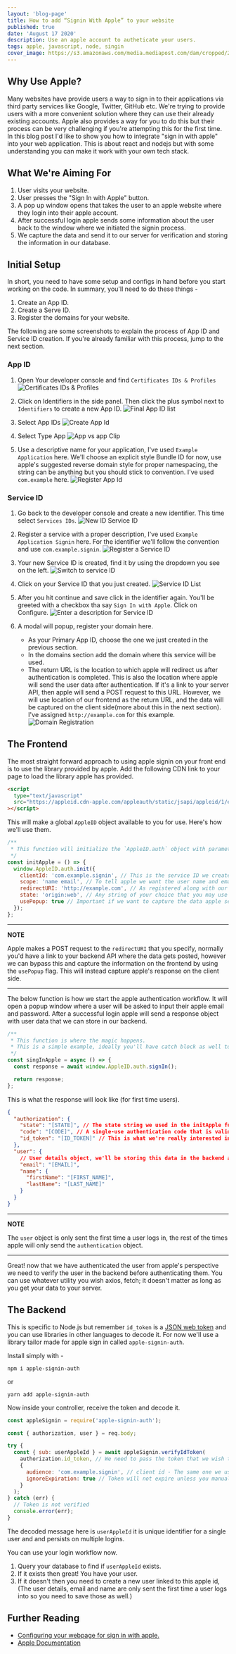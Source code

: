 ```yaml
---
layout: 'blog-page'
title: How to add “Signin With Apple” to your website
published: true
date: 'August 17 2020'
description: Use an apple account to autheticate your users.
tags: apple, javascript, node, singin
cover_image: https://s3.amazonaws.com/media.mediapost.com/dam/cropped/2019/06/05/apple-signinbutton-560.JPEG
---
```


## Why Use Apple?

Many websites have provide users a way to sign in to their applications via third party services like Google, Twitter, GitHub etc. We're trying to provide users with a more convenient solution where they can use their already existing accounts. Apple also provides a way for you to do this but their process can be very challenging if you're attempting this for the first time. In this blog post I'd like to show you how to integrate "sign in with apple" into your web application. This is about react and nodejs but with some understanding you can make it work with your own tech stack.

## What We're Aiming For

1. User visits your website.
1. User presses the "Sign In with Apple" button.
1. A pop up window opens that takes the user to an apple website where they login into their apple account.
1. After successful login apple sends some information about the user back to the window where we initiated the signin process.
1. We capture the data and send it to our server for verification and storing the information in our database.

## Initial Setup

In short, you need to have some setup and configs in hand before you start working on the code. In summary, you'll need to do these things -

1. Create an App ID.
1. Create a Serve ID.
1. Register the domains for your website.

The following are some screenshots to explain the process of App ID and Service ID creation. If you're already familiar with this process, jump to the next section.

### App ID

1. Open Your developer console and find `Certificates IDs & Profiles`
   ![Certificates IDs & Profiles](https://user-images.githubusercontent.com/18533307/90204174-e533d600-ddff-11ea-8691-22918c1930ed.png)

1. Click on Identifiers in the side panel. Then click the plus symbol next to `Identifiers` to create a new App ID.
   ![Final App ID list](https://user-images.githubusercontent.com/18533307/90203594-c4b74c00-ddfe-11ea-9f44-23041c6624a5.png)

1. Select App IDs
   ![Create App Id](https://user-images.githubusercontent.com/18533307/90203597-c719a600-ddfe-11ea-97fa-f0b502d5ef10.png)

1. Select Type App
   ![App vs app Clip](https://user-images.githubusercontent.com/18533307/90203601-c8e36980-ddfe-11ea-8617-5330cacdfee6.png)

1. Use a descriptive name for your application, I've used `Example Application` here. We'll choose an explicit style Bundle ID for now, use apple's suggested reverse domain style for proper namespacing, the string can be anything but you should stick to convention. I've used `com.example` here.
   ![Register App Id](https://user-images.githubusercontent.com/18533307/90203606-caad2d00-ddfe-11ea-8e7e-75cebaafa08b.png)

### Service ID

1. Go back to the developer console and create a new identifier. This time select `Services IDs`.
   ![New ID Service ID](https://user-images.githubusercontent.com/18533307/90203632-d7ca1c00-ddfe-11ea-8af6-bf006ef36809.png)

1. Register a service with a proper description, I've used `Example Application Signin` here. For the identifier we'll follow the convention and use `com.example.signin`.
   ![Register a Service ID](https://user-images.githubusercontent.com/18533307/90203633-d8fb4900-ddfe-11ea-8a56-f7c83f22990b.png)

1. Your new Service ID is created, find it by using the dropdown you see on the left.
   ![Switch to service ID](https://user-images.githubusercontent.com/18533307/90203610-cc76f080-ddfe-11ea-9642-1dbeaf2f069d.png)

1. Click on your Service ID that you just created.
   ![Service ID List](https://user-images.githubusercontent.com/18533307/90203637-da2c7600-ddfe-11ea-9bb5-f1bf28f36a45.png)

1. After you hit continue and save click in the identifier again. You'll be greeted with a checkbox tha say `Sign In with Apple`. Click on Configure.
   ![Enter a description for Service ID](https://user-images.githubusercontent.com/18533307/90203615-cda81d80-ddfe-11ea-8bb2-5a9ba5a6504f.png)

1. A modal will popup, register your domain here.
   - As your Primary App ID, choose the one we just created in the previous section.
   - In the domains section add the domain where this service will be used.
   - The return URL is the location to which apple will redirect us after authentication is completed. This is also the location where apple will send the user data after authentication. If it's a link to your server API, then apple will send a POST request to this URL. However, we will use location of our frontend as the return URL, and the data will be captured on the client side(more about this in the next section). I've assigned `http://example.com` for this example.
     ![Domain Registration](https://user-images.githubusercontent.com/18533307/90203626-d6005880-ddfe-11ea-921a-c4cc3eaf6f1c.png)

## The Frontend

The most straight forward approach to using apple signin on your front end is to use the library provided by apple. Add the following CDN link to your page to load the library apple has provided.

```html
<script
  type="text/javascript"
  src="https://appleid.cdn-apple.com/appleauth/static/jsapi/appleid/1/en_US/appleid.auth.js"
></script>
```

This will make a global `AppleID` object available to you for use. Here's how we'll use them.

```js
/**
 * This function will initialize the `AppleID.auth` object with parameter we pass in.
 */
const initApple = () => {
  window.AppleID.auth.init({
    clientId: 'com.example.signin', // This is the service ID we created.
    scope: 'name email', // To tell apple we want the user name and emails fields in the response it sends us.
    redirectURI: 'http://example.com', // As registered along with our service ID
    state: 'origin:web', // Any string of your choice that you may use for some logic. It's optional and you may omit it.
    usePopup: true // Important if we want to capture the data apple sends on the client side.
  });
};
```

---

**NOTE**

Apple makes a POST request to the `redirectURI` that you specify, normally you'd have a link to your backend API where the data gets posted, however we can bypass this and capture the information on the frontend by using the `usePopup` flag. This will instead capture apple's response on the client side.

---

The below function is how we start the apple authentication workflow. It will open a popup window where a user will be asked to input their apple email and password.
After a successful login apple will send a response object with user data that we can store in our backend.

```js
/**
 * This function is where the magic happens.
 * This is a simple example, ideally you'll have catch block as well to handle authentication failure.
 */
const singInApple = async () => {
  const response = await window.AppleID.auth.signIn();

  return response;
};
```

This is what the response will look like (for first time users).

```json
{
  "authorization": {
    "state": "[STATE]", // The state string we used in the initApple function
    "code": "[CODE]", // A single-use authentication code that is valid for five minutes. We won't be using this for now.
    "id_token": "[ID_TOKEN]" // This is what we're really interested in. This is JSON web token we'll be decoding in the backend.
  },
  "user": {
    // User details object, we'll be storing this data in the backend as well.
    "email": "[EMAIL]",
    "name": {
      "firstName": "[FIRST_NAME]",
      "lastName": "[LAST_NAME]"
    }
  }
}
```

---

**NOTE**

The `user` object is only sent the first time a user logs in, the rest of the times apple will only send the `authentication` object.

---

Great! now that we have authenticated the user from apple's perspective we need to verify the user in the backend before authenticating them. You can use whatever utility you wish axios, fetch; it doesn't matter as long as you get your data to your server.

## The Backend

This is specific to Node.js but remember `id_token` is a [JSON web token](https://www.jsonwebtoken.io/) and you can use libraries in other languages to decode it.
For now we'll use a library tailor made for apple sign in called `apple-signin-auth`.

Install simply with -

```shell
npm i apple-signin-auth
```

or

```shell
yarn add apple-signin-auth
```

Now inside your controller, receive the token and decode it.

```js
const appleSignin = require('apple-signin-auth');

const { authorization, user } = req.body;

try {
  const { sub: userAppleId } = await appleSignin.verifyIdToken(
    authorization.id_token, // We need to pass the token that we wish to decode.
    {
      audience: 'com.example.signin', // client id - The same one we used  on the frontend, this is the secret key used for encoding and decoding the token.
      ignoreExpiration: true // Token will not expire unless you manually do so.
    }
  );
} catch (err) {
  // Token is not verified
  console.error(err);
}
```

The decoded message here is `userAppleId` it is unique identifier for a single user and and persists on multiple logins.

You can use your login workflow now.

1. Query your database to find if `userAppleId` exists.
1. If it exists then great! You have your user.
1. If it doesn't then you need to create a new user linked to this apple id, (The user details, email and name are only sent the first time a user logs into so you need to save those as well.)

## Further Reading

- [Configuring your webpage for sign in with apple.](https://developer.apple.com/documentation/sign_in_with_apple/sign_in_with_apple_js/configuring_your_webpage_for_sign_in_with_apple)
- [Apple Documentation](https://help.apple.com/developer-account/?lang=en#/devde676e696)

